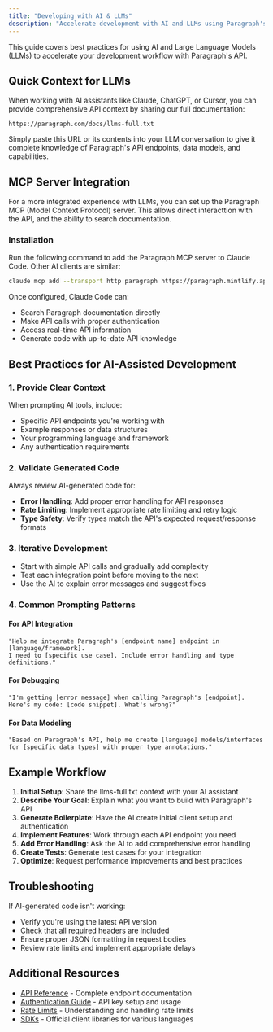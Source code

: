 ```yaml
---
title: "Developing with AI & LLMs"
description: "Accelerate development with AI and LLMs using Paragraph's API."
---
```


This guide covers best practices for using AI and Large Language Models (LLMs) to accelerate your development workflow with Paragraph's API.

## Quick Context for LLMs

When working with AI assistants like Claude, ChatGPT, or Cursor, you can provide comprehensive API context by sharing our full documentation:

```
https://paragraph.com/docs/llms-full.txt
```

Simply paste this URL or its contents into your LLM conversation to give it complete knowledge of Paragraph's API endpoints, data models, and capabilities.

## MCP Server Integration

For a more integrated experience with LLMs, you can set up the Paragraph MCP (Model Context Protocol) server. This allows direct interacttion with the API, and the ability to search documentation.

### Installation

Run the following command to add the Paragraph MCP server to Claude Code. Other AI clients are similar:

```bash
claude mcp add --transport http paragraph https://paragraph.mintlify.app/mcp
```

Once configured, Claude Code can:

- Search Paragraph documentation directly
- Make API calls with proper authentication
- Access real-time API information
- Generate code with up-to-date API knowledge

## Best Practices for AI-Assisted Development

### 1. Provide Clear Context

When prompting AI tools, include:

- Specific API endpoints you're working with
- Example responses or data structures
- Your programming language and framework
- Any authentication requirements

### 2. Validate Generated Code

Always review AI-generated code for:

- **Error Handling**: Add proper error handling for API responses
- **Rate Limiting**: Implement appropriate rate limiting and retry logic
- **Type Safety**: Verify types match the API's expected request/response formats

### 3. Iterative Development

- Start with simple API calls and gradually add complexity
- Test each integration point before moving to the next
- Use the AI to explain error messages and suggest fixes

### 4. Common Prompting Patterns

#### For API Integration

```
"Help me integrate Paragraph's [endpoint name] endpoint in [language/framework].
I need to [specific use case]. Include error handling and type definitions."
```

#### For Debugging

```
"I'm getting [error message] when calling Paragraph's [endpoint].
Here's my code: [code snippet]. What's wrong?"
```

#### For Data Modeling

```
"Based on Paragraph's API, help me create [language] models/interfaces
for [specific data types] with proper type annotations."
```

## Example Workflow

1. **Initial Setup**: Share the llms-full.txt context with your AI assistant
2. **Describe Your Goal**: Explain what you want to build with Paragraph's API
3. **Generate Boilerplate**: Have the AI create initial client setup and authentication
4. **Implement Features**: Work through each API endpoint you need
5. **Add Error Handling**: Ask the AI to add comprehensive error handling
6. **Create Tests**: Generate test cases for your integration
7. **Optimize**: Request performance improvements and best practices

## Troubleshooting

If AI-generated code isn't working:

- Verify you're using the latest API version
- Check that all required headers are included
- Ensure proper JSON formatting in request bodies
- Review rate limits and implement appropriate delays

## Additional Resources

- [API Reference](/api-reference) - Complete endpoint documentation
- [Authentication Guide](/api-reference/authentication) - API key setup and usage
- [Rate Limits](/api-reference/rate-limits) - Understanding and handling rate limits
- [SDKs](/sdks) - Official client libraries for various languages